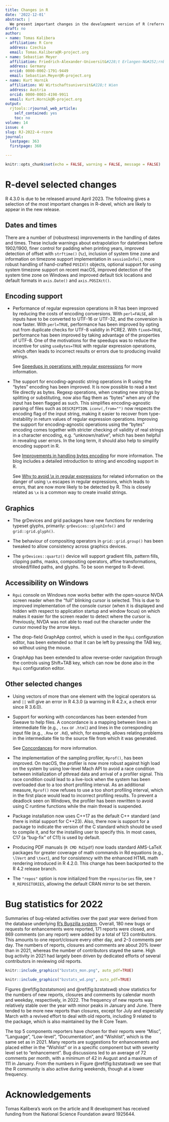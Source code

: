 ```yaml
---
title: Changes in R
date: '2022-12-01'
abstract: |
  We present important changes in the development version of R (referred to as R-devel, to become R 4.3). Some statistics on bug tracking activities in 2022 are also provided.
draft: no
author:
- name: Tomas Kalibera
  affiliation: R Core
  address: Czechia
  email: Tomas.Kalibera@R-project.org
- name: Sebastian Meyer
  affiliation: Friedrich-Alexander-Universit&#228;t Erlangen-N&#252;rnberg
  address: Germany
  orcid: 0000-0002-1791-9449
  email: Sebastian.Meyer@R-project.org
- name: Kurt Hornik
  affiliation: WU Wirtschaftsuniversit&#228;t Wien
  address: Austria
  orcid: 0000-0003-4198-9911
  email: Kurt.Hornik@R-project.org
output:
  rjtools::rjournal_web_article:
    self_contained: yes
    toc: no
volume: 14
issue: 4
slug: RJ-2022-4-rcore
journal:
  lastpage: 363
  firstpage: 360

---
```




```r
knitr::opts_chunk$set(echo = FALSE, warning = FALSE, message = FALSE)
```

# R-devel selected changes

R 4.3.0 is due to be released around April 2023.  The following gives a
selection of the most important changes in R-devel, which are likely to
appear in the new release.

## Dates and times

There are a number of (robustness) improvements in the handling of dates
and times.  These include warnings about extrapolation for datetimes before
1902/1900, finer control for padding when printing years, improved detection
of offset with `strftime()` (`%z`), inclusion of system time zone and
information on timezone support implementation in `sessionInfo()`, more
robust handling of hand-crafted `POSIXlt` objects, optional support for
using system timezone support on recent macOS, improved detection of the
system time zone on Windows and improved default tick locations and default
formats in `axis.Date()` and `axis.POSIXct()`.

## Encoding support

 - Performance of regular expression operations in R has been improved by
   reducing the costs of encoding conversions.  With `perl=FALSE`, all
   inputs have to be converted to UTF-16 or UTF-32, and the conversion is
   now faster.  With `perl=TRUE`, performance has been improved by opting
   out from duplicate checks for UTF-8 validity in PCRE2.  With
   `fixed=TRUE`, performance has been improved by taking advantage of the
   properties of UTF-8.  One of the motivations for the speedups was to
   reduce the incentive for using `useBytes=TRUE` with regular expression
   operations, which often leads to incorrect results or errors due to
   producing invalid strings.

   See [Speedups in operations with regular expressions](https://blog.r-project.org/2022/07/12/speedups-in-operations-with-regular-expressions)
   for more information.

 - The support for encoding-agnostic string operations in R using the
   "bytes" encoding has been improved. It is now possible to read a text
   file directly as bytes. Regexp operations, when creating new strings by
   splitting or substituting, now also flag them as "bytes" when any of the
   input has been flagged as such. This simplifies encoding-agnostic parsing
   of files such as `DESCRIPTION`. `iconv(,from="")` now respects the
   encoding flag of the input string, making it easier to recover from
   type-instability in return values of regular expression operations.
   Improving the support for encoding-agnostic operations using the "bytes"
   encoding comes together with stricter checking of validity of real
   strings in a character encoding, e.g. "unknown/native", which has been
   helpful in revealing user errors. In the long term, it should also help
   to simplify encoding support in R.

   See [Improvements in handling bytes encoding](https://blog.r-project.org/2022/10/10/improvements-in-handling-bytes-encoding)
   for more information. The blog includes a detailed introduction to string and
   encoding support in R. 

   See [Why to avoid \\x in regular expressions](https://blog.r-project.org/2022/06/27/why-to-avoid-%5Cx-in-regular-expressions/)
   for related information on the danger of using `\x` escapes in regular
   expressions, which leads to errors, that are now more likely to be
   detected by R.  This is closely related as `\x` is a common way to
   create invalid strings.

## Graphics

 - The grDevices and grid packages have new functions for rendering typeset
   glyphs, primarily: `grDevices::glyphInfo()` and `grid::grid.glyph()`.

 - The behaviour of compositing operators in `grid::grid.group()` has been
   tweaked to allow consistency across graphics devices.

 - The `grDevices::quartz()` device will support gradient fills, pattern
   fills, clipping paths, masks, compositing operators, affine
   transformations, stroked/filled paths, and glyphs.  To be soon merged to
   R-devel.

## Accessibility on Windows

- `Rgui` console on Windows now works better with the open-source NVDA
  screen reader when the "full" blinking cursor is selected.  This is due to
  improved implementation of the console cursor (when it is displayed and
  hidden with respect to application startup and window focus) on which
  makes it easier for the screen reader to detect where the cursor is. 
  Previously, NVDA was not able to read out the character under the cursor
  moved by the arrow keys.

- The drop-field GraphApp control, which is used in the `Rgui` configuration
  editor, has been extended so that it can be left by pressing the TAB key,
  so without using the mouse.

- GraphApp has been extended to allow reverse-order navigation through the
  controls using Shift+TAB key, which can now be done also in the `Rgui`
  configuration editor.

## Other selected changes

- Using vectors of more than one element with the logical operators `&&`
  and `||` will give an error in R 4.3.0 (a warning in R 4.2.x, a check
  error since R 3.6.0).

 - Support for working with concordances has been extended from
   Sweave to help files.  A concordance is a mapping between lines in an
   intermediate file (e.g., `.tex` or `.html`) and lines in the
   corresponding input file (e.g., `.Rnw` or `.Rd`), which, for example, allows
   relating problems in the intermediate file to the source file from which
   it was generated.

   See [Concordances](https://blog.r-project.org/2022/10/20/concordances) for more
   information.

 - The implementation of the sampling profiler, `Rprof()`, has been
   improved.  On macOS, the profiler is now more robust against high load on
   the system by using low-level Mach API to avoid a race condition between
   initialization of pthread data and arrival of a profiler signal.  This
   race condition could lead to a live-lock when the system has been
   overloaded due to a too short profiling interval.  As an additional
   measure, `Rprof()` now refuses to use a too short profiling interval,
   which in the first place would lead to incorrect profiling results.  To
   prevent a deadlock seen on Windows, the profiler has been rewritten to
   avoid using C runtime functions while the main thread is suspended.

 - Package installation now uses C++17 as the default C++ standard (and
   there is initial support for C++23).  Also, there now is support for
   a package to indicate the version of the C standard which should be
   used to compile it, and for the installing user to specify this.  In
   most cases, C17 (a "bug-fix" of C11) is used by default.

- Producing PDF manuals (`R CMD Rd2pdf`) now loads standard AMS-LaTeX
  packages for greater coverage of math commands in Rd equations
  (e.g., `\lVert` and `\text`), and for consistency with the 
  enhanced HTML math rendering introduced in R 4.2.0. This change has been
  backported to the R 4.2 release branch.

- The `"repos"` option is now initialized from the `repositories` file,
  see `?R_REPOSITORIES`, allowing the default CRAN mirror to be set therein.


# Bug statistics for 2022

Summaries of bug-related activities over the past year were derived from the
database underlying [R's Bugzilla system](https://bugs.R-project.org/).
Overall, 180 new bugs or requests for enhancements were reported,
171 reports were closed, and 869 comments (on any report) were added
by a total of 123 contributors.
This amounts to one report/closure every other day,
and 2--3 comments per day.
The numbers of reports, closures and comments are about 20\% lower than in
2021, <!-- % 244, 220, 1065, 115
% 2020, % 338, 364, 1560, 157 -->
whereas the number of contributors stayed the same.
High bug activity in 2021 had largely been driven by dedicated efforts of
several contributors in reviewing old reports.

```r
knitr::include_graphics("bzstats_mon.png", auto_pdf=TRUE)
```

```r
knitr::include_graphics("bzstats_wd.png", auto_pdf=TRUE)
```

Figures \@ref(fig:bzstatsmon) and \@ref(fig:bzstatswd) show statistics for the numbers of new reports,
closures and comments by calendar month and weekday, respectively, in 2022.
The frequency of new reports was relatively stable over the year with minor
peaks in January and June. There tended to be more new reports than
closures, except for July and especially March with a revived effort
to deal with old reports, including 9 related to the \CRANpkg{nlme} package,
which is also maintained by the R Core Team.

The top 5 components reporters have chosen for their reports were
"Misc", "Language", "Low-level", "Documentation",  and "Wishlist",
which is the same set as in 2021. Many reports are suggestions for
enhancements and placed either in the "Wishlist" or in a
specific component but with severity level set to "enhancement".
Bug discussions led to an average of 72 comments per month, with a minimum
of 42 in August and a maximum of 111 in January.
From the numbers in Figure \@ref(fig:bzstatswd) we see that the R community is also active during
weekends, though at a lower frequency.


# Acknowledgements {.unnumbered}

Tomas Kalibera's work on the article and R development has received funding
from the National Science Foundation award 1925644.

